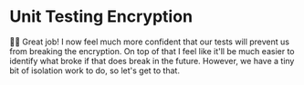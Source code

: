 # Unit Testing Encryption

👨‍💼 Great job! I now feel much more confident that our tests will prevent us from
breaking the encryption. On top of that I feel like it'll be much easier to
identify what broke if that does break in the future. However, we have a tiny
bit of isolation work to do, so let's get to that.
